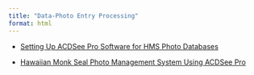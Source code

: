 ```yaml
---
title: "Data-Photo Entry Processing"
format: html
---
```


-   [Setting Up ACDSee Pro Software for HMS Photo Databases](https://docs.google.com/document/d/1mg3gKdyqNYBRAFnVfaLcdEAC5oX6VRFPfq9Xu30qn1o/edit?usp=sharing){.external target="_blank"}

-   [Hawaiian Monk Seal Photo Management System Using ACDSee Pro](https://docs.google.com/document/d/1pD7cSaVQ02O1W7tVfV_doVr-3Mnez0Pg0fKDvzTc3mo/edit?usp=sharing){.external target="_blank"}